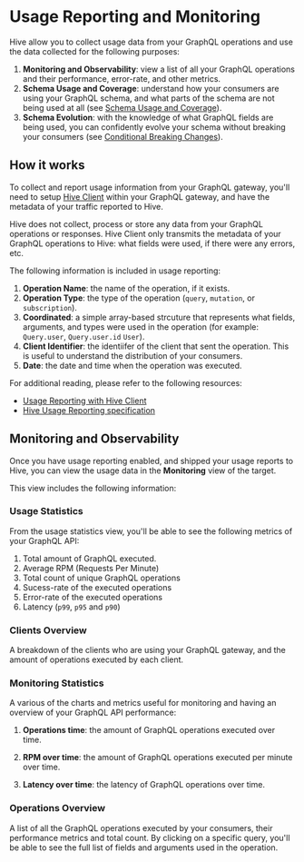 
# Usage Reporting and Monitoring

Hive allow you to collect usage data from your GraphQL operations and use the data collected for the
following purposes:

1. **Monitoring and Observability**: view a list of all your GraphQL operations and their
   performance, error-rate, and other metrics.
2. **Schema Usage and Coverage**: understand how your consumers are using your GraphQL schema, and
   what parts of the schema are not being used at all (see
   [Schema Usage and Coverage](/docs/features/schema-registry#schema-explorer)).
3. **Schema Evolution**: with the knowledge of what GraphQL fields are being used, you can
   confidently evolve your schema without breaking your consumers (see
   [Conditional Breaking Changes](/docs/management/targets#conditional-breaking-changes)).

## How it works

To collect and report usage information from your GraphQL gateway, you'll need to setup
[Hive Client](/docs/api-reference/client) within your GraphQL gateway, and have the metadata of your
traffic reported to Hive.

<Callout type="info">
  Hive does not collect, process or store any data from your GraphQL operations or responses. Hive
  Client only transmits the metadata of your GraphQL operations to Hive: what fields were used, if
  there were any errors, etc.
</Callout>

The following information is included in usage reporting:

1. **Operation Name**: the name of the operation, if it exists.
2. **Operation Type**: the type of the operation (`query`, `mutation`, or `subscription`).
3. **Coordinated**: a simple array-based strcuture that represents what fields, arguments, and types
   were used in the operation (for example: `Query.user`, `Query.user.id` `User`).
4. **Client Identifier**: the identiifer of the client that sent the operation. This is useful to
   understand the distribution of your consumers.
5. **Date**: the date and time when the operation was executed.

For additional reading, please refer to the following resources:

- [Usage Reporting with Hive Client](/docs/api-reference/client)
- [Hive Usage Reporting specification](/docs/specs/usage-reports)

## Monitoring and Observability

Once you have usage reporting enabled, and shipped your usage reports to Hive, you can view the
usage data in the **Monitoring** view of the target.

<NextImage
  alt="Monitoring View"
  src={monitoringViewImage}
  className="mt-10 max-w-3xl drop-shadow-md"
/>

This view includes the following information:

### Usage Statistics

From the usage statistics view, you'll be able to see the following metrics of your GraphQL API:

1. Total amount of GraphQL executed.
2. Average RPM (Requests Per Minute)
3. Total count of unique GraphQL operations
4. Sucess-rate of the executed operations
5. Error-rate of the executed operations
6. Latency (`p99`, `p95` and `p90`)

<NextImage
  alt="Usage Statistics View"
  src={usageStatsImage}
  className="mt-10 max-w-2xl drop-shadow-md"
/>

### Clients Overview

A breakdown of the clients who are using your GraphQL gateway, and the amount of operations executed
by each client.

<NextImage
  alt="Clients Overview"
  src={usageClientsImage}
  className="mt-10 max-w-2xl drop-shadow-md"
/>

### Monitoring Statistics

A various of the charts and metrics useful for monitoring and having an overview of your GraphQL API
performance:

1. **Operations time**: the amount of GraphQL operations executed over time.

<NextImage
  alt="Operations Over Time"
  src={usageOperationsOverTimeImage}
  className="mt-10 max-w-2xl drop-shadow-md"
/>

2. **RPM over time**: the amount of GraphQL operations executed per minute over time.

<NextImage alt="RPM Over Time" src={usageRpmImage} className="mt-10 max-w-2xl drop-shadow-md" />

3. **Latency over time**: the latency of GraphQL operations over time.

<NextImage
  alt="Latency Over Time"
  src={usageLatencyImage}
  className="mt-10 max-w-2xl drop-shadow-md"
/>

### Operations Overview

A list of all the GraphQL operations executed by your consumers, their performance metrics and total
count. By clicking on a specific query, you'll be able to see the full list of fields and arguments
used in the operation.

<NextImage
  alt="Operations Overview"
  src={usageOperationsImage}
  className="mt-10 max-w-2xl drop-shadow-md"
/>
